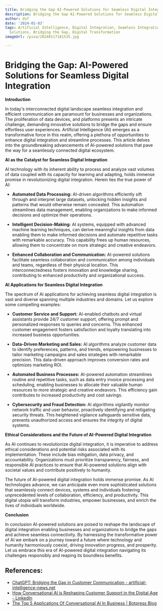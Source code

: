 ```yaml
---
title: Bridging the Gap AI-Powered Solutions for Seamless Digital Integration
description: Bridging the Gap AI-Powered Solutions for Seamless Digital Integration
author: Usf
date: '2024-01-03'
tags: Artificial Intelligence, Digital Integration, Seamless Integration, AI-Powered
  Solutions, Bridging the Gap, Digital Transformation
imageUrl: /pixa/20240117181535.jpg

---
```

# Bridging the Gap: AI-Powered Solutions for Seamless Digital Integration

**Introduction**

In today's interconnected digital  landscape  seamless integration and efficient communication are paramount  for businesses and organizations. The proliferation of data devices, and  platforms presents an intricate challenge, demanding  innovative solutions to  bridge the gaps  and ensure effortless user experiences. Artificial  Intelligence (AI) emerges as a transformative force in  this realm, offering  a plethora of opportunities to  enhance digital integration and streamline processes. This article delves into the groundbreaking advancements of AI-powered  solutions that pave the way for a seamlessly connected  digital ecosystem.

**AI as the Catalyst for Seamless  Digital Integration**

AI technology with its inherent ability to process and analyze vast volumes of data coupled  with its capacity for learning and adapting, holds immense  promise in revolutionizing digital integration. Herein lies the  true power of  AI:

* **Automated Data Processing:** AI-driven algorithms efficiently sift through and interpret large datasets, unlocking hidden insights and patterns that would otherwise remain concealed. This automation streamlines data management, enabling organizations to make informed  decisions and optimize their operations.

* **Intelligent Decision-Making:** AI  systems, equipped with advanced machine learning techniques, can derive meaningful insights from data enabling them to make informed decisions and automate  repetitive  tasks with remarkable accuracy. This capability frees up human resources, allowing them to concentrate on more strategic and creative endeavors.

*  **Enhanced Collaboration and Communication:** AI-powered solutions facilitate seamless collaboration and communication among individuals and teams,  regardless of their physical location. This interconnectedness fosters innovation and  knowledge sharing, contributing to enhanced productivity and organizational success.

**AI Applications for Seamless Digital Integration**

The spectrum of AI applications for achieving seamless digital integration is vast and diverse spanning multiple industries and domains. Let us explore some compelling examples:

* **Customer Service and Support:** AI-enabled chatbots and virtual assistants provide 24/7 customer  support,  offering prompt and personalized responses to queries  and concerns. This enhanced customer engagement fosters satisfaction and loyalty  translating into increased business opportunities.

* **Data-Driven Marketing and Sales:** AI algorithms analyze customer data to identify preferences, patterns, and trends, empowering businesses to  tailor marketing campaigns and sales strategies with remarkable precision.  This data-driven approach improves conversion  rates and optimizes marketing ROI.

* **Automated Business Processes:** AI-powered automation streamlines routine and repetitive tasks, such as data entry invoice  processing and scheduling, enabling businesses  to  allocate their valuable human resources to more strategic and creative  endeavors. This efficiency gain contributes to increased productivity and cost savings.

* **Cybersecurity and Fraud Detection:** AI algorithms vigilantly monitor network traffic and user behavior, proactively identifying and mitigating  security  threats. This heightened vigilance safeguards sensitive data, prevents unauthorized access and ensures the integrity of digital systems.

**Ethical Considerations  and the Future of AI-Powered Digital  Integration**

As AI continues to revolutionize digital integration, it is imperative to address ethical considerations and  potential risks  associated with its implementation.  These include bias  mitigation,  data privacy, and accountability.  Organizations must prioritize  transparency, fairness, and  responsible AI practices  to ensure that AI-powered solutions align with  societal values and contribute positively to humanity.

The future of AI-powered digital integration holds immense promise. As AI technologies advance, we can anticipate even more sophisticated solutions that seamlessly connect devices,  systems and individuals fostering unprecedented  levels of collaboration, efficiency, and productivity. This digital utopia will transform industries,  empower businesses, and enrich the lives  of individuals worldwide.

**Conclusion**

In conclusion AI-powered solutions are poised to reshape the landscape of digital integration  enabling businesses and organizations to bridge the gaps and achieve seamless connectivity. By harnessing the transformative power of AI we embark on a journey toward a future where technology and humanity harmoniously coexist, driving  innovation progress,  and  prosperity. Let us embrace  this era of AI-powered digital integration  navigating its challenges responsibly and reaping its boundless benefits.

## References:
- [ChatGPT: Bridging the Gap in Customer Communication - artificial-intelligence-news.net](https://artificial-intelligence-news.net/chatgpt-bridging-the-gap-in-customer-communication/)
- [How Conversational AI is Reshaping Customer Support in the Digital Age - LinkedIn](https://www.linkedin.com/pulse/how-conversational-ai-reshaping-customer-support-digital)
- [The Top 5 Applications Of Conversational AI In Business | Botpress Blog](https://botpress.com/blog/the-top-5-applications-of-conversational-ai-in-business)
